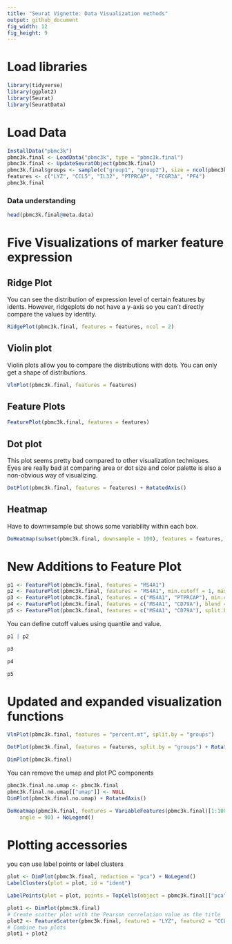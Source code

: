 ```yaml
---
title: "Seurat Vignette: Data Visualization methods"
output: github_document
fig_width: 12
fig_height: 9
---
```


# Load libraries

```r
library(tidyverse)
library(ggplot2)
library(Seurat)
library(SeuratData)
```

# Load Data

```r
InstallData("pbmc3k")
pbmc3k.final <- LoadData("pbmc3k", type = "pbmc3k.final")
pbmc3k.final <- UpdateSeuratObject(pbmc3k.final)
pbmc3k.final$groups <- sample(c("group1", "group2"), size = ncol(pbmc3k.final), replace = TRUE)
features <- c("LYZ", "CCL5", "IL32", "PTPRCAP", "FCGR3A", "PF4")
pbmc3k.final
```

### Data understanding

```r
head(pbmc3k.final@meta.data)
```

# Five Visualizations of marker feature expression

## Ridge Plot

You can see the distribution of expression level of certain features by idents. However, ridgeplots do not have a y-axis so you can't directly compare the values by identity.

```r
RidgePlot(pbmc3k.final, features = features, ncol = 2)
```

## Violin plot

Violin plots allow you to compare the distributions with dots. You can only get a shape of distributions.

```r
VlnPlot(pbmc3k.final, features = features)
```

## Feature Plots

```r
FeaturePlot(pbmc3k.final, features = features)
```

## Dot plot

This plot seems pretty bad compared to other visualization techniques. Eyes are really bad at comparing area or dot size and color palette is also a non-obvious way of visualizing.

```r
DotPlot(pbmc3k.final, features = features) + RotatedAxis()
```

## Heatmap

Have to downwsample but shows some variability within each box.

```r
DoHeatmap(subset(pbmc3k.final, downsample = 100), features = features, size = 3)
```

# New Additions to Feature Plot

```r
p1 <- FeaturePlot(pbmc3k.final, features = "MS4A1")
p2 <- FeaturePlot(pbmc3k.final, features = "MS4A1", min.cutoff = 1, max.cutoff = 3)
p3 <- FeaturePlot(pbmc3k.final, features = c("MS4A1", "PTPRCAP"), min.cutoff = "q10", max.cutoff = "q90")
p4 <- FeaturePlot(pbmc3k.final, features = c("MS4A1", "CD79A"), blend = TRUE)
p5 <- FeaturePlot(pbmc3k.final, features = c("MS4A1", "CD79A"), split.by = "groups")
```

You can define cutoff values using quantile and value.

```r
p1 | p2
```

```r
p3
```

```r
p4
```

```r
p5
```

# Updated and expanded visualization functions

```r
VlnPlot(pbmc3k.final, features = "percent.mt", split.by = "groups")
```

```r
DotPlot(pbmc3k.final, features = features, split.by = "groups") + RotatedAxis()
```

```r
DimPlot(pbmc3k.final)
```

You can remove the umap and plot PC components

```r
pbmc3k.final.no.umap <- pbmc3k.final
pbmc3k.final.no.umap[["umap"]] <- NULL
DimPlot(pbmc3k.final.no.umap) + RotatedAxis()
```

```r
DoHeatmap(pbmc3k.final, features = VariableFeatures(pbmc3k.final)[1:100], cells = 1:500, size = 4,
    angle = 90) + NoLegend()
```

# Plotting accessories

you can use label points or label clusters

```r
plot <- DimPlot(pbmc3k.final, reduction = "pca") + NoLegend()
LabelClusters(plot = plot, id = "ident")
```

```r
LabelPoints(plot = plot, points = TopCells(object = pbmc3k.final[["pca"]]), repel = TRUE)
```

```r
plot1 <- DimPlot(pbmc3k.final)
# Create scatter plot with the Pearson correlation value as the title
plot2 <- FeatureScatter(pbmc3k.final, feature1 = "LYZ", feature2 = "CCL5")
# Combine two plots
plot1 + plot2
```
